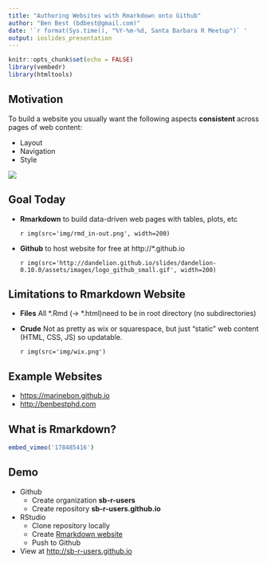 ```yaml
---
title: "Authoring Websites with Rmarkdown onto Github"
author: "Ben Best (bdbest@gmail.com)"
date: '`r format(Sys.time(), "%Y-%m-%d, Santa Barbara R Meetup")` '
output: ioslides_presentation
---
```


```r
knitr::opts_chunk$set(echo = FALSE)
library(vembedr)
library(htmltools)
```

## Motivation

To build a website you usually want the following aspects **consistent** across pages of web content:

- Layout
- Navigation
- Style

![](http://i.stack.imgur.com/N1NmR.gif)

## Goal Today

- **Rmarkdown** to build data-driven web pages with tables, plots, etc

    `r img(src='img/rmd_in-out.png', width=200)`

- **Github** to host website for free at http://*.github.io 

    `r img(src='http://dandelion.github.io/slides/dandelion-0.10.0/assets/images/logo_github_small.gif', width=200)`

## Limitations to Rmarkdown Website

- **Files** All \*.Rmd (-> \*.html)need to be in root directory (no subdirectories)
- **Crude** Not as pretty as wix or squarespace, but just "static" web content (HTML, CSS, JS) so updatable.

    `r img(src='img/wix.png')`

## Example Websites

* <https://marinebon.github.io>
* <http://benbestphd.com>

## What is Rmarkdown?

```r
embed_vimeo('178485416')
```

## Demo

- Github
    - Create organization **sb-r-users**
    - Create repository **sb-r-users.github.io**
- RStudio
    - Clone repository locally
    - Create [Rmarkdown website](http://rmarkdown.rstudio.com)
    - Push to Github
- View at <http://sb-r-users.github.io>
